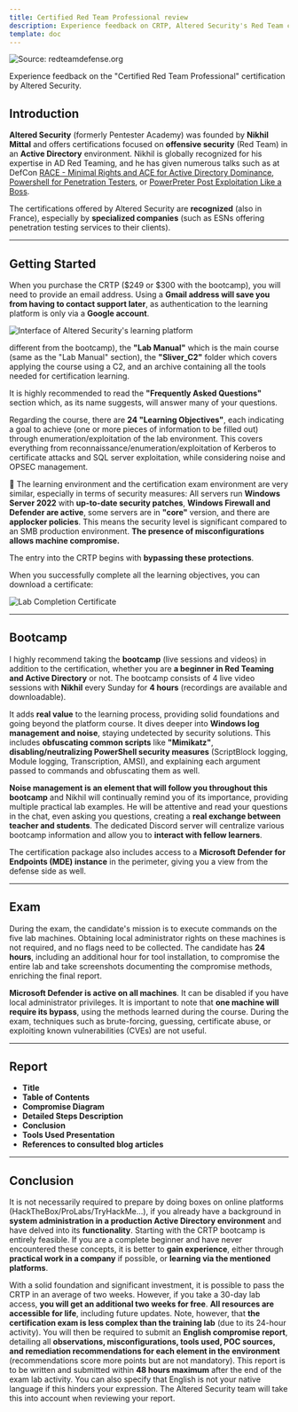 ```yaml
---
title: Certified Red Team Professional review
description: Experience feedback on CRTP, Altered Security's Red Team certification in an Active Directory environment.
template: doc
---
```


![Source: redteamdefense.org](../../../assets/certifications/crtp/redteam.webp)

Experience feedback on the "Certified Red Team Professional" certification by Altered Security.

## Introduction

**Altered Security** (formerly Pentester Academy) was founded by **Nikhil Mittal** and offers certifications focused on **offensive security** (Red Team) in an **Active Directory** environment. Nikhil is globally recognized for his expertise in AD Red Teaming, and he has given numerous talks such as at DefCon [RACE - Minimal Rights and ACE for Active Directory Dominance](https://www.youtube.com/watch?v=F_Fy7M1AO_Q), [Powershell for Penetration Testers](https://www.youtube.com/watch?v=PezFo2Y1BUA), or [PowerPreter Post Exploitation Like a Boss](https://www.youtube.com/watch?v=NXydblaJaZQ).

 The certifications offered by Altered Security are **recognized** (also in France), especially by **specialized companies** (such as ESNs offering penetration testing services to their clients).

---

## Getting Started

When you purchase the CRTP ($249 or $300 with the bootcamp), you will need to provide an email address. Using a **Gmail address will save you from having to contact support later**, as authentication to the learning platform is only via a **Google account**.

![Interface of Altered Security's learning platform](../../../assets/certifications/crtp/interface.webp)

 different from the bootcamp), the **"Lab Manual"** which is the main course (same as the "Lab Manual" section), the **"Sliver_C2"** folder which covers applying the course using a C2, and an archive containing all the tools needed for certification learning.

 It is highly recommended to read the **"Frequently Asked Questions"** section which, as its name suggests, will answer many of your questions.

 Regarding the course, there are **24 "Learning Objectives"**, each indicating a goal to achieve (one or more pieces of information to be filled out) through enumeration/exploitation of the lab environment. This covers everything from reconnaissance/enumeration/exploitation of Kerberos to certificate attacks and SQL server exploitation, while considering noise and OPSEC management.

📍 The learning environment and the certification exam environment are very similar, especially in terms of security measures:
All servers run **Windows Server 2022** with **up-to-date security patches**, **Windows Firewall and Defender are active**, some servers are in **"core"** version, and there are **applocker policies**. This means the security level is significant compared to an SMB production environment. **The presence of misconfigurations allows machine compromise.**

The entry into the CRTP begins with **bypassing these protections**.

When you successfully complete all the learning objectives, you can download a certificate:

![Lab Completion Certificate](../../../assets/certifications/crtp/labcertificate.webp)

---

## Bootcamp

 I highly recommend taking the **bootcamp** (live sessions and videos) in addition to the certification, whether you are **a beginner in Red Teaming and Active Directory** or not. The bootcamp consists of 4 live video sessions with **Nikhil** every Sunday for **4 hours** (recordings are available and downloadable).

 It adds **real value** to the learning process, providing solid foundations and going beyond the platform course. It dives deeper into **Windows log management and noise**, staying undetected by security solutions. This includes **obfuscating common scripts** like **"Mimikatz"**, **disabling/neutralizing PowerShell security measures** (ScriptBlock logging, Module logging, Transcription, AMSI), and explaining each argument passed to commands and obfuscating them as well.

 **Noise management is an element that will follow you throughout this bootcamp** and Nikhil will continually remind you of its importance, providing multiple practical lab examples. He will be attentive and read your questions in the chat, even asking you questions, creating a **real exchange between teacher and students**. The dedicated Discord server will centralize various bootcamp information and allow you to **interact with fellow learners**.

 The certification package also includes access to a **Microsoft Defender for Endpoints (MDE) instance** in the perimeter, giving you a view from the defense side as well.

---

## Exam

 During the exam, the candidate's mission is to execute commands on the five lab machines. Obtaining local administrator rights on these machines is not required, and no flags need to be collected. The candidate has **24 hours**, including an additional hour for tool installation, to compromise the entire lab and take screenshots documenting the compromise methods, enriching the final report.

 **Microsoft Defender is active on all machines**. It can be disabled if you have local administrator privileges. It is important to note that **one machine will require its bypass**, using the methods learned during the course. During the exam, techniques such as brute-forcing, guessing, certificate abuse, or exploiting known vulnerabilities (CVEs) are not useful.

---

## Report


- **Title**
- **Table of Contents**
- **Compromise Diagram**
- **Detailed Steps Description**
- **Conclusion**
- **Tools Used Presentation**
- **References to consulted blog articles**

---

## Conclusion

 It is not necessarily required to prepare by doing boxes on online platforms (HackTheBox/ProLabs/TryHackMe...), if you already have a background in **system administration in a production Active Directory environment** and have delved into its **functionality**. Starting with the CRTP bootcamp is entirely feasible. If you are a complete beginner and have never encountered these concepts, it is better to **gain experience**, either through **practical work in a company** if possible, or **learning via the mentioned platforms**.

 With a solid foundation and significant investment, it is possible to pass the CRTP in an average of two weeks. However, if you take a 30-day lab access, **you will get an additional two weeks for free**. **All resources are accessible for life**, including future updates. Note, however, that **the certification exam is less complex than the training lab** (due to its 24-hour activity). You will then be required to submit an **English compromise report**, detailing all **observations, misconfigurations, tools used, POC sources, and remediation recommendations for each element in the environment** (recommendations score more points but are not mandatory). This report is to be written and submitted within **48 hours maximum** after the end of the exam lab activity. You can also specify that English is not your native language if this hinders your expression. The Altered Security team will take this into account when reviewing your report.